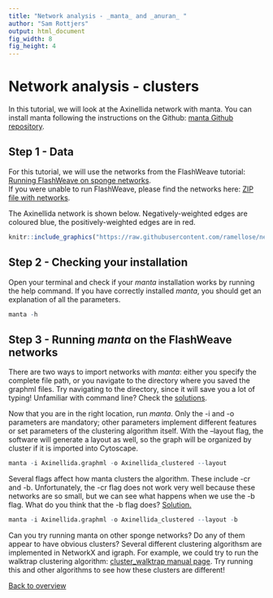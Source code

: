 ```yaml
---
title: "Network analysis - _manta_ and _anuran_ "
author: "Sam Rottjers"
output: html_document
fig_width: 8
fig_height: 4
---
```


# Network analysis - clusters
  
In this tutorial, we will look at the Axinellida network with manta. 
You can install manta following the instructions on the Github: [manta Github repository](https://github.com/ramellose/manta). 

## Step 1 - Data

For this tutorial, we will use the networks from the FlashWeave tutorial: [Running FlashWeave on sponge networks](https://ramellose.github.io/networktutorials/running_flashweave.html).   
If you were unable to run FlashWeave, please find the networks here: [ZIP file with networks](https://github.com/ramellose/networktutorials/blob/master/Workshop%202021/sponges_networks.zip). 

The Axinellida network is shown below. Negatively-weighted edges are coloured blue, the positively-weighted edges are in red. 

```r
knitr::include_graphics("https://raw.githubusercontent.com/ramellose/networktutorials/master/Workshop%202021/axinellida.PNG")
```

## Step 2 - Checking your installation 

Open your terminal and check if your _manta_ installation works by running the help command. If you have correctly installed _manta_, you should get an explanation of all the parameters. 

```r
manta -h
```
  
## Step 3 - Running _manta_ on the FlashWeave networks

There are two ways to import networks with _manta_: either you specify the complete file path, or you navigate to the directory where you saved the graphml files. Try navigating to the directory, since it will save you a lot of typing! Unfamiliar with command line? Check the [solutions](https://ramellose.github.io/networktutorials/workshop_manta_answers.html#cmd). 

Now that you are in the right location, run _manta_. Only the -i and -o parameters are mandatory; other parameters implement different features or set parameters of the clustering algorithm itself. With the --layout flag, the software will generate a layout as well, so the graph will be organized by cluster if it is imported into Cytoscape. 

```r
manta -i Axinellida.graphml -o Axinellida_clustered --layout 
```

Several flags affect how manta clusters the algorithm. These include -cr and -b. 
Unfortunately, the -cr flag does not work very well because these networks are so small, but we can see what happens when we use the -b flag. 
What do you think that the -b flag does? [Solution.](https://ramellose.github.io/networktutorials/workshop_manta_answers.html#manta) 

```r
manta -i Axinellida.graphml -o Axinellida_clustered --layout -b
```

Can you try running manta on other sponge networks? Do any of them appear to have obvious clusters? 
Several different clustering algorithsm are implemented in NetworkX and igraph. For example, we could try to run the walktrap clustering algorithm: [cluster_walktrap manual page](https://igraph.org/r/doc/cluster_walktrap.html). Try running this and other algorithms to see how these clusters are different!

[Back to overview](https://ramellose.github.io/networktutorials/overview_workshop.html)
